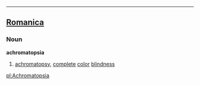 ----

==[[Romanica]]==
===Noun===
<b>achromatopsia</b>
#[[achromatopsy]], [[complete]] [[color]] [[blindness]]

[[pl:Achromatopsia]]